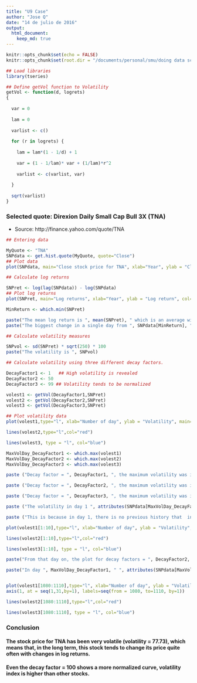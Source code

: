 ```yaml
---
title: "U9 Case"
author: "Jose Q"
date: "14 de julio de 2016"
output:
  html_document:
    keep_md: true
---
```


```r
knitr::opts_chunk$set(echo = FALSE)
knitr::opts_chunk$set(root.dir = "/documents/personal/smu/doing data science/u9/u9case")
```

```r
## Load libraries
library(tseries)
```
```r
## Define getVol function to Volatility
getVol <- function(d, logrets)
{
  
  var = 0
  
  lam = 0
  
  varlist <- c()
  
  for (r in logrets) {
    
    lam = lam*(1 - 1/d) + 1
    
    var = (1 - 1/lam)* var + (1/lam)*r^2
    
    varlist <- c(varlist, var)
    
  }
  
  sqrt(varlist)
}
```

### Selected quote: Direxion Daily Small Cap Bull 3X (TNA)  

* Source: http://finance.yahoo.com/quote/TNA 

```r
## Entering data

MyQuote <- "TNA"
SNPdata <- get.hist.quote(MyQuote, quote="Close")
## Plot data
plot(SNPdata, main="Close stock price for TNA", xlab="Year", ylab = "Close price", col="brown")
```

```r
## Calculate log returns

SNPret <- log(lag(SNPdata)) - log(SNPdata)
## Plot log returns
plot(SNPret, main="Log returns", xlab="Year", ylab = "Log return", col="orange")

MinReturn <- which.min(SNPret)

paste("The mean log return is ", mean(SNPret), " which is an average win of ", exp(mean(SNPret)))
paste("The biggest change in a single day from ", SNPdata[MinReturn], " in ", attributes(SNPdata[MinReturn])$index, " to ", SNPdata[MinReturn+1], " in ", attributes(SNPdata[MinReturn+1])$index)
```

```r
## Calculate volatility measures

SNPvol <- sd(SNPret) * sqrt(250) * 100
paste("The volatility is ", SNPvol)
```

```r
## Calculate volatility using three different decay factors.

DecayFactor1 <- 1   ## High volatility is revealed
DecayFactor2 <- 50  
DecayFactor3 <- 99 ## Volatility tends to be normalized

volest1 <- getVol(DecayFactor1,SNPret)
volest2 <- getVol(DecayFactor2,SNPret)
volest3 <- getVol(DecayFactor3,SNPret)
```

```r
## Plot volatility data
plot(volest1,type="l", xlab="Number of day", ylab = "Volatility", main= "Volatility by decay factor: yellow = 1, red = 50, blue = 100", col="yellow")

lines(volest2,type="l",col="red")

lines(volest3, type = "l", col="blue")
```

```r
MaxVolDay_DecayFactor1 <- which.max(volest1)
MaxVolDay_DecayFactor2 <- which.max(volest2)
MaxVolDay_DecayFactor3 <- which.max(volest3)

paste ("Decay factor = ", DecayFactor1, ", the maximum volatility was in day ", MaxVolDay_DecayFactor1, " ", attributes(SNPdata[MaxVolDay_DecayFactor1])$index, " due to a change in stock price from ", round(SNPdata[MaxVolDay_DecayFactor1],6) , " to ", round(SNPdata[MaxVolDay_DecayFactor1+1],6) , "." )

paste ("Decay factor = ", DecayFactor2, ", the maximum volatility was in day ", MaxVolDay_DecayFactor2, " ", attributes(SNPdata[MaxVolDay_DecayFactor2])$index, " due to a change in stock price from ", round(SNPdata[MaxVolDay_DecayFactor2],6) , " to ", round(SNPdata[MaxVolDay_DecayFactor2+1],6) , "." )

paste ("Decay factor = ", DecayFactor3, ", the maximum volatility was in day ", MaxVolDay_DecayFactor3, " ", attributes(SNPdata[MaxVolDay_DecayFactor3])$index, " due to a change in stock price from ", round(SNPdata[MaxVolDay_DecayFactor3],6) , " to ", round(SNPdata[MaxVolDay_DecayFactor3+1],6) , "." )

paste ("The volatility in day 1 ", attributes(SNPdata[MaxVolDay_DecayFactor2])$index, " is ", volest3[1], " using the 3 different decay factors.")

paste ("This is because in day 1, there is no previous history that  influences the decay factor.")

plot(volest1[1:10],type="l", xlab="Number of day", ylab = "Volatility", main= "Volatility by decay factor in days 1 to 10", col="yellow")

lines(volest2[1:10],type="l",col="red")

lines(volest3[1:10], type = "l", col="blue")

paste("From that day on, the plot for decay factors = ", DecayFactor2, " and ", DecayFactor3, " tend to decrease and normalize smoothly.")

paste("In day ", MaxVolDay_DecayFactor1, " ", attributes(SNPdata[MaxVolDay_DecayFactor1])$index, " there is a big change that peaks the plot for decay factor = ", DecayFactor1, " but not the other normalized plots.") 


plot(volest1[1080:1110],type="l", xlab="Number of day", ylab = "Volatility", main= "Volatility by decay factor in days 1080 to 1110", col="yellow",  xaxt = "n")
axis(1, at = seq(1,31,by=1), labels=seq(from = 1080, to=1110, by=1))

lines(volest2[1080:1110],type="l",col="red")

lines(volest3[1080:1110], type = "l", col="blue")
```

### Conclusion  

#### The stock price for TNA has been very volatile (volatility = 77.73), which means that, in the long term, this stock tends to change its price quite often with changes in log returns.

#### Even the decay factor = 100 shows a more normalized curve, volatility index is higher than other stocks.  

###  




